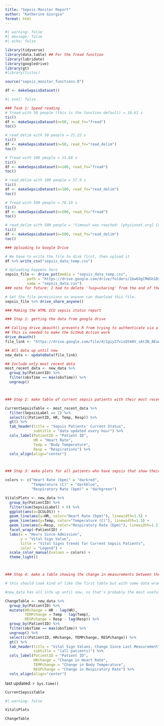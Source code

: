 ```yaml
---
title: "Sepsis Monitor Report"
author: "Katherine Giorgio"
format: html
---
```


```r
#| warning: false
#| message: false
#| echo: false

library(tidyverse)
library(data.table) ## For the fread function
library(lubridate)
library(googledrive)
library(gt)
#library(tictoc)

source("sepsis_monitor_functions.R")

df <- makeSepsisDataset()
```

```r
#| eval: false

### Task 1: Speed reading
# fread with 50 people (this is the function default) = 10.61 s
tic()
df <- makeSepsisDataset(n=50, read_fn="fread")
toc()

# read_delim with 50 people = 21.22 s
tic()
df <- makeSepsisDataset(n=50, read_fn="read_delim")
toc()

# fread with 100 people = 15.68 s
tic()
df <- makeSepsisDataset(n=100, read_fn="fread")
toc()

# read_delim with 100 people = 57.9 s
tic()
df <- makeSepsisDataset(n=100, read_fn="read_delim")
toc()

# fread with 500 people = 76.19 s
tic()
df <- makeSepsisDataset(n=500, read_fn="fread")
toc()

# read_delim with 500 people = "timeout was reached: [physionet.org] Connection timed out after 10007 milliseconds"
tic()
df <- makeSepsisDataset(n=500, read_fn="read_delim")
toc()
```

```r

### Uploading to Google Drive

# We have to write the file to disk first, then upload it
df %>% write_csv("sepsis_data_temp.csv")

# Uploading happens here
sepsis_file <- drive_put(media = "sepsis_data_temp.csv", 
          path = "https://drive.google.com/drive/folders/1bw6XgCMdGh1DyMIGOm1mPTTDP5rtny5W",
          name = "sepsis_data.csv")
### note for future: I had to delete '?usp=sharing' from the end of the folder path in order for this to work

# Set the file permissions so anyone can download this file.
sepsis_file %>% drive_share_anyone()
```



```r

### Making the HTML ICU sepsis status report

### Step 1: getting the data from google drive

## Calling drive_deauth() prevents R from trying to authenticate via a browser
## This is needed to make the GitHub Action work
drive_deauth()
file_link <- "https://drive.google.com/file/d/1giyI7visQtm8V_sAt3N_AEuAvH9LYhmy/view?usp=share_link"

## All data up until now
new_data <- updateData(file_link)

## Include only most recent data
most_recent_data <- new_data %>%
  group_by(PatientID) %>%
  filter(obsTime == max(obsTime)) %>% 
  ungroup()



### Step 2: make table of current sepsis patients with their most recent vitals

CurrentSepsisTable <- most_recent_data %>% 
  filter(SepsisLabel == 1) %>% 
  select(c(PatientID, HR, Temp, Resp)) %>% 
  gt() %>% 
  tab_header(title = "Sepsis Patients' Current Status",
             subtitle = "data updated every hour") %>% 
  cols_label(PatientID = "Patient ID",
             HR = "Heart Rate",
             Temp = "Body Temperature",
             Resp = "Respirations") %>% 
  cols_align(align="center")



### Step 3: make plots for all patients who have sepsis that show their vital signs history

colors <- c("Heart Rate (bpm)" = "darkred",
            "Temperature (C)" = "darkblue",
            "Respiratory Rate (bpm)" = "darkgreen")

VitalsPlots <- new_data %>% 
  group_by(PatientID) %>% 
  filter(sum(SepsisLabel) > 0) %>% 
  ggplot(aes(x=ICULOS)) +
  geom_line(aes(y=HR, color="Heart Rate (bpm)"), linewidth=1.5) +
  geom_line(aes(y=Temp, color="Temperature (C)"), linewidth=1.5) +
  geom_line(aes(y=Resp, color="Respiratory Rate (bpm)"), linewidth=1.5) +
  facet_wrap(~PatientID) +
  labs(x = "Hours Since Admission",
       y = "Vital Sign Value",
       title = "Vital Signs Trends for Current Sepsis Patients",
       color = "Legend") +
  scale_color_manual(values = colors) +
  theme_light()



### Step 4: make a table showing the change in measurements between the last two measurements for all patients

# this should look kind of like the first table but with some data wrangling beforehand

#new_data has all info up until now, so that's probably the most useful

ChangeTable <- new_data %>% 
  group_by(PatientID) %>% 
  mutate(HRchange = HR - lag(HR),
         TEMPchange = Temp - lag(Temp),
         RESPchange = Resp - lag(Resp)) %>% 
  group_by(PatientID) %>%
  filter(obsTime == max(obsTime)) %>% 
  ungroup() %>% 
  select(c(PatientID, HRchange, TEMPchange, RESPchange)) %>% 
  gt() %>% 
  tab_header(title = "Vital Sign Values, Change Since Last Measurement",
             subtitle = "(all patients)") %>% 
  cols_label(PatientID = "Patient ID",
             HRchange = "Change in Heart Rate",
             TEMPchange = "Change in Body Temperature",
             RESPchange = "Change in Respiratory Rate") %>% 
  cols_align(align="center")
```

last updated: `r Sys.time()`  
  
```r
CurrentSepsisTable
```

```r
#| warning: false

VitalsPlots
```

```r
ChangeTable
```
